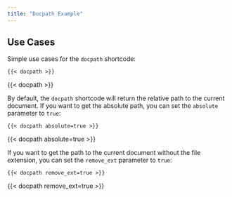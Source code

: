 ```yaml
---
title: "Docpath Example"
---
```


## Use Cases

Simple use cases for the `docpath` shortcode:
```.default
{{< docpath >}}
```
{{< docpath >}}

By default, the `docpath` shortcode will return the relative path to the current document. If you want to get the absolute path, you can set the `absolute` parameter to `true`:
```.default
{{< docpath absolute=true >}}
```
{{< docpath absolute=true >}}

If you want to get the path to the current document without the file extension, you can set the `remove_ext` parameter to `true`:
```.default
{{< docpath remove_ext=true >}}
```
{{< docpath remove_ext=true >}}


